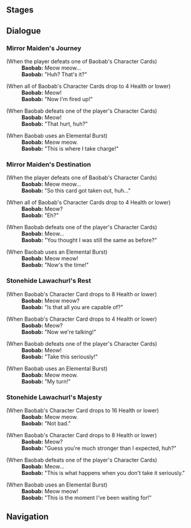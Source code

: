 {{Genius Invokation TCG Character Stages Intro}}

==Stages==
{{Genius Invokation TCG Stages/Detailed|Baobab}}

==Dialogue==
===Mirror Maiden's Journey===
{{Dialogue start}}
;(When the player defeats one of Baobab's Character Cards)
:'''Baobab:''' Meow meow...
:'''Baobab:''' "Huh? That's it?"

;(When all of Baobab's Character Cards drop to 4 Health or lower)
:'''Baobab:''' Meow!
:'''Baobab:''' "Now I'm fired up!"

;(When Baobab defeats one of the player's Character Cards)
:'''Baobab:''' Meow!
:'''Baobab:''' "That hurt, huh?"

;(When Baobab uses an Elemental Burst)
:'''Baobab:''' Meow meow.
:'''Baobab:''' "This is where I take charge!"
{{Dialogue end}}

===Mirror Maiden's Destination===
{{Dialogue start}}
;(When the player defeats one of Baobab's Character Cards)
:'''Baobab:''' Meow meow...
:'''Baobab:''' "So this card got taken out, huh..."

;(When all of Baobab's Character Cards drop to 4 Health or lower)
:'''Baobab:''' Meow?
:'''Baobab:''' "Eh?"

;(When Baobab defeats one of the player's Character Cards)
:'''Baobab:''' Meow...
:'''Baobab:''' "You thought I was still the same as before?"

;(When Baobab uses an Elemental Burst)
:'''Baobab:''' Meow meow!
:'''Baobab:''' "Now's the time!"
{{Dialogue end}}

===Stonehide Lawachurl's Rest===
{{Dialogue start}}
;(When Baobab's Character Card drops to 8 Health or lower)
:'''Baobab:''' Meow meow?
:'''Baobab:''' "Is that all you are capable of?"

;(When Baobab's Character Card drops to 4 Health or lower)
:'''Baobab:''' Meow?
:'''Baobab:''' "Now we're talking!"

;(When Baobab defeats one of the player's Character Cards)
:'''Baobab:''' Meow!
:'''Baobab:''' "Take this seriously!"

;(When Baobab uses an Elemental Burst)
:'''Baobab:''' Meow meow.
:'''Baobab:''' "My turn!"
{{Dialogue end}}

===Stonehide Lawachurl's Majesty===
{{Dialogue start}}
;(When Baobab's Character Card drops to 16 Health or lower)
:'''Baobab:''' Meow meow.
:'''Baobab:''' "Not bad."

;(When Baobab's Character Card drops to 8 Health or lower)
:'''Baobab:''' Meow?
:'''Baobab:''' "Guess you're much stronger than I expected, huh?"

;(When Baobab defeats one of the player's Character Cards)
:'''Baobab:''' Meow...
:'''Baobab:''' "This is what happens when you don't take it seriously."

;(When Baobab uses an Elemental Burst)
:'''Baobab:''' Meow meow!
:'''Baobab:''' "This is the moment I've been waiting for!"
{{Dialogue end}}

==Navigation==
{{Genius Invokation TCG Stages Navbox}}